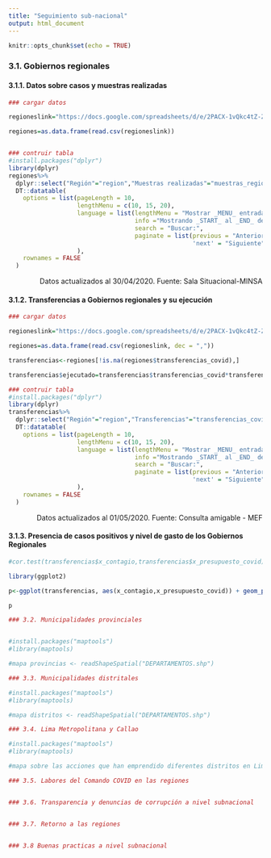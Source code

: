 ```yaml
---
title: "Seguimiento sub-nacional"
output: html_document
---
```


```r
knitr::opts_chunk$set(echo = TRUE)
```

### 3.1. Gobiernos regionales

#### 3.1.1. Datos sobre casos y muestras realizadas

```r
### cargar datos

regioneslink="https://docs.google.com/spreadsheets/d/e/2PACX-1vQkc4tZ-ZXIUtZ6CZPEarncXxE3lFMD8Tp4MahTcc-hMw2XdAbn5nSPLFwvM-6YoAv3l05t9ggK0bv-/pub?gid=1102095429&single=true&output=csv"

regiones=as.data.frame(read.csv(regioneslink))


### contruir tabla
#install.packages("dplyr")
library(dplyr)
regiones%>%
  dplyr::select("Región"="region","Muestras realizadas"="muestras_regionales", "Positivos"="casos_positivos", "Muestras x 100 mil hab."="x_100_muestras","Positivos x 100 mil hab."="x_100_positivos","Porcentaje de positivos"="x_contagio")%>%
  DT::datatable(
    options = list(pageLength = 10, 
                   lengthMenu = c(10, 15, 20),
                   language = list(lengthMenu = "Mostrar _MENU_ entradas",
                                   info ="Mostrando _START_ al _END_ de _TOTAL_ entradas",
                                   search = "Buscar:",
                                   paginate = list(previous = "Anterior",
                                                   'next' = "Siguiente"))
                   ),
    rownames = FALSE
  )

```

<p>
<div style="text-align:right"> Datos actualizados al 30/04/2020. Fuente: Sala Situacional-MINSA </div>
</p>


#### 3.1.2. Transferencias a Gobiernos regionales y su ejecución

```r
### cargar datos

regioneslink="https://docs.google.com/spreadsheets/d/e/2PACX-1vQkc4tZ-ZXIUtZ6CZPEarncXxE3lFMD8Tp4MahTcc-hMw2XdAbn5nSPLFwvM-6YoAv3l05t9ggK0bv-/pub?gid=1102095429&single=true&output=csv"

regiones=as.data.frame(read.csv(regioneslink, dec = ","))

transferencias<-regiones[!is.na(regiones$transferencias_covid),]

transferencias$ejecutado=transferencias$transferencias_covid*transferencias$x_presupuesto_covid 

### contruir tabla
#install.packages("dplyr")
library(dplyr)
transferencias%>%
  dplyr::select("Región"="region","Transferencias"="transferencias_covid", "Presupuesto ejecutado"="ejecutado", "Porcentaje de presupuesto ejecutado"="x_presupuesto_covid")%>%
  DT::datatable(
    options = list(pageLength = 10, 
                   lengthMenu = c(10, 15, 20),
                   language = list(lengthMenu = "Mostrar _MENU_ entradas",
                                   info ="Mostrando _START_ al _END_ de _TOTAL_ entradas",
                                   search = "Buscar:",
                                   paginate = list(previous = "Anterior",
                                                   'next' = "Siguiente"))
                   ),
    rownames = FALSE
  )

```

<p>
<div style="text-align:right"> Datos actualizados al 01/05/2020. Fuente: Consulta amigable - MEF </div>
</p>


#### 3.1.3. Presencia de casos positivos y nivel de gasto de los Gobiernos Regionales

```r

#cor.test(transferencias$x_contagio,transferencias$x_presupuesto_covid)

library(ggplot2)

p<-ggplot(transferencias, aes(x_contagio,x_presupuesto_covid)) + geom_point(aes(size=casos_positivos, colour = macroregion )) + theme_classic()+ labs(x = "Positividad a nivel regional (%)",y = "Ejecución de transferencias regionales (%)")

p
```





```r
### 3.2. Municipalidades provinciales


#install.packages("maptools")
#library(maptools)

#mapa provincias <- readShapeSpatial("DEPARTAMENTOS.shp")
```



```r
### 3.3. Municipalidades distritales

#install.packages("maptools")
#library(maptools)

#mapa distritos <- readShapeSpatial("DEPARTAMENTOS.shp")
```





```r

### 3.4. Lima Metropolitana y Callao

#install.packages("maptools")
#library(maptools)

#mapa sobre las acciones que han emprendido diferentes distritos en Lima

### 3.5. Labores del Comando COVID en las regiones


### 3.6. Transparencia y denuncias de corrupción a nivel subnacional


### 3.7. Retorno a las regiones


### 3.8 Buenas practicas a nivel subnacional
```

